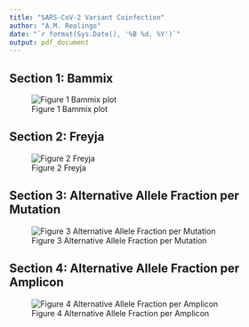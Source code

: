 ```yaml
---
title: "SARS-CoV-2 Variant Coinfection"
author: "A.M. Realingo"
date: "`r format(Sys.Date(), '%B %d, %Y')`"
output: pdf_document
---
```


## Section 1: Bammix
![Figure 1 Bammix plot](`r params$bammix_plot`)

## Section 2: Freyja
![Figure 2 Freyja](`r params$freyja_plot`)

## Section 3: Alternative Allele Fraction per Mutation
![Figure 3 Alternative Allele Fraction per Mutation](`r params$aafplot_mut`)

## Section 4: Alternative Allele Fraction per Amplicon
![Figure 4 Alternative Allele Fraction per Amplicon](`r params$aafplot_amp`)